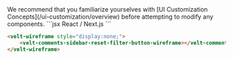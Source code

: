 <Note>
We recommend that you familiarize yourselves with [UI Customization Concepts](/ui-customization/overview) before attempting to modify any components.
</Note>


<RequestExample>
```jsx React / Next.js
<VeltWireframe>
    <VeltCommentsSidebarWireframe.ResetFilterButton />
</VeltWireframe>
```

```HTML HTML
<velt-wireframe style="display:none;">
    <velt-comments-sidebar-reset-filter-button-wireframe></velt-comments-sidebar-reset-filter-button-wireframe>
</velt-wireframe>
```

</RequestExample>
